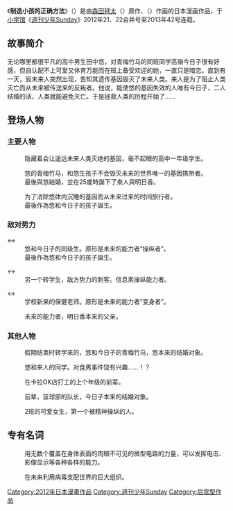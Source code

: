 {{unreferenced|time=2015-01-02T02:34:47+00:00}}
{{Expand|time=2015-01-01}}
{{Infobox animanga/Headerofja
|標題= 制造小孩的正确方法！
|圖像= 
|尺寸= 
|說明= 
|日文名稱= 正しいコドモの作り方！
|英文名稱= 
|羅馬字= Tadashii Kodomo no Tsukurikata!
|類型= [[爱情喜剧|爱情喜剧]]
}}
{{Infobox animanga/Manga
|標題= 
|作者= 森田毬太
|作畫= {{link-ja|黑田高祥|黒田高祥}}
|出版社= {{flagicon|Japan}} [[小学馆|小学馆]]
|其他出版社= 
|連載雜誌= {{flagicon|Japan}} [[週刊少年Sunday|週刊少年Sunday]]
|label= 
|發售日= 
|開始= 2012年4月25日（21、22合并号）
|結束= 2013年9月18日（42号）
|冊數= {{flagicon|Japan}} 全7卷
|話數= 
|其他= 
}}
{{Infobox animanga/Footerofja}}

《'''制造小孩的正确方法'''》（{{lang-ja|正しいコドモの作り方!}}）是由[[森田毬太|森田毬太]]（{{lang-ja|もりた毬太}}）原作、{{link-ja|黑田高祥|黒田高祥}}（{{lang-ja|黒田高祥}}）作画的日本漫画作品，于[[小学馆|小学馆]]《[[週刊少年Sunday|週刊少年Sunday]]》2012年21、22合并号至2013年42号连载。

== 故事简介 ==
无论哪里都很平凡的高中男生田中悠，对青梅竹马的同班同学高嶺今日子很有好感，但自认配不上可爱又体育万能而在班上备受欢迎的她，一直只是暗恋。直到有一天，辰未来人突然出现，告知其遗传基因毁灭了未来人类。来人是为了阻止人类灭亡而从未来被传送来的反叛者。他说，能使悠的基因失效的人唯有今日子，二人结婚的话，人类就能避免灭亡。于是拯救人类的历程开始了……

== 登场人物 ==
=== 主要人物 ===
;{{nihongo|田中悠|田中 悠|たなか ゆう|Tanaka Yuu}}
:隐藏着会让遥远未来人类灭绝的基因，毫不起眼的高中一年级学生。<!--遠い未来に人類お絶滅させてしまう遺伝子を秘めた、冴えない高校一年生。-->

;{{nihongo|高嶺今日子|高嶺 今日子|たかね きょうこ|Takane Kyouko}}
:悠的青梅竹马，和悠生孩子不会毁灭未来的世界唯一的基因携带者。<!--悠の幼なじみにして、彼と子作りしても未来が滅びない世界唯一の遺伝子の持ち主。-->
:最後與悠結婚，並在25歲時誕下了來人與明日香。

;{{nihongo|辰未来人|辰未 来人|たつみ らいと|Tatsumi Raito}}
:为了消除悠体内沉睡的基因而从未来过来的时间旅行者。<!--悠の体内に眠る遺伝子を打ち消すため、未来からやってきたタイムトラベラー。-->
:最後作為悠和今日子的孩子誕生。

=== 敌对势力 ===
;{{nihongo|德井明日香|徳井 アスカ|とくい あすか|Tokui Asuka}}↔{{nihongo|操纵者/操作者|操り屋|マリオネッター|Marionetter}}
:悠和今日子的同级生。原形是未来的能力者“操纵者”。<!--悠・今日子の同級生。その正体は未来からやってきた能力者”操り屋”。-->
:最後作為悠和今日子的孩子誕生。

;{{nihongo|久遠寺|久遠寺|くおんじ|Kuonji}}↔{{nihongo|连结者/连接者/传粉者/传递者|媒介屋|ポリネーター|Pollinater}}
:另一个转学生，敌方势力的刺客。信息素操纵能力者。<!--もう一人の転校生にして敵方勢力の刺客。フェロモンを操る能力者。-->

;{{nihongo|時任小百合|時任 さゆり|ときとう さゆり|Tokitou sayuri}}↔{{nihongo|变身者|変身屋|モルファー|Morpher}}
:学校新来的保健老师。原形是未来的能力者“变身者”。

;{{nihongo|解体者|解体屋|デモリッシャー|Demolition}}

;{{nihongo|搬运者/运输者|運び屋|トランスポーター|Transporter}}

;{{nihongo|总统|||}}
:未来的能力者，明日香本来的父亲。

=== 其他人物 ===
;{{nihongo|一之瀬暦|一ノ瀬 こよみ|いちのせ こよみ|Ichinose Koyomi}}
:假期结束时转学来的，悠和今日子的青梅竹马，悠本来的结婚对象。<!--休み明けに転校してきた悠、今日子の幼馴染み。なんと、悠の本来の結婚相手。-->

;{{nihongo|土田|土田|つちだ|Tsuchida}}
:悠和来人的同学。对食男事件饶有兴趣……！？<!--悠&来人の同級生。フード男事件に興味津々・・・！？-->

;{{nihongo|手島|手島|てしま|Teshima}}

;{{nihongo|春野紫|春野 ユカリ|はるの ゆかり|Haruno yukari}}
:在卡拉OK店打工的上个年级的前辈。<!--カラオケ屋でバイトする一学年上の先輩。-->

;{{nihongo|本條|本條||}}
:前辈，篮球部的队长，今日子本来的结婚对象。

;{{nihongo|矢島|矢島||}}
:2班的可爱女生，第一个被精神操纵的人。

== 专有名词 ==
;{{nihongo|能力者|能力者|のうりょくしゃ|Nouryokusya}}

;{{nihongo|反叛者|||}}

;{{nihongo|皮肤电脑/电路肌肤|||Skin Computer}}
:用无数个覆盖在身体表面的肉眼不可见的微型电路的力量，可以发挥电击、影像显示等各种各样的能力。

;{{nihongo|阿修温|アシュヴィン||Asyuvin}}
:在未来利用病毒支配世界的巨大组织。

;{{nihongo|A-病毒|A-ウイルス||A-Virus}}

;{{nihongo|死之病毒|死のウィルス|しのウィルス|ShinoVirus}}

;{{nihongo|致变原基因|変異原遺伝子|へんいげんいでんし|Henigenidenshi}}

{{DEFAULTSORT:Tadashii Kodomo}}
[[Category:2012年日本漫畫作品|Category:2012年日本漫畫作品]]
[[Category:週刊少年Sunday|Category:週刊少年Sunday]]
[[Category:后宫型作品|Category:后宫型作品]]